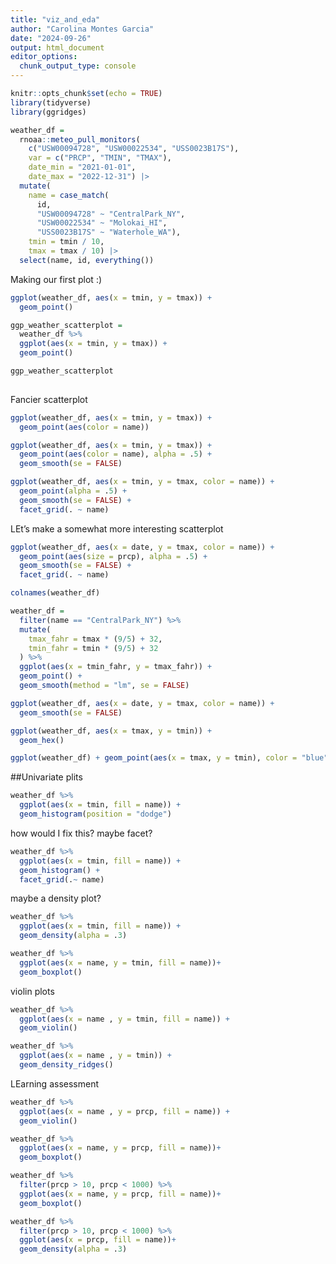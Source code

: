 ```yaml
---
title: "viz_and_eda"
author: "Carolina Montes Garcia"
date: "2024-09-26"
output: html_document
editor_options: 
  chunk_output_type: console
---
```


```r
knitr::opts_chunk$set(echo = TRUE)
library(tidyverse)
library(ggridges)
```

```r
weather_df = 
  rnoaa::meteo_pull_monitors(
    c("USW00094728", "USW00022534", "USS0023B17S"),
    var = c("PRCP", "TMIN", "TMAX"), 
    date_min = "2021-01-01",
    date_max = "2022-12-31") |>
  mutate(
    name = case_match(
      id, 
      "USW00094728" ~ "CentralPark_NY", 
      "USW00022534" ~ "Molokai_HI",
      "USS0023B17S" ~ "Waterhole_WA"),
    tmin = tmin / 10,
    tmax = tmax / 10) |>
  select(name, id, everything())
```

Making our first plot :)

```r

ggplot(weather_df, aes(x = tmin, y = tmax)) +
  geom_point()

```

```r
ggp_weather_scatterplot = 
  weather_df %>% 
  ggplot(aes(x = tmin, y = tmax)) +
  geom_point()

ggp_weather_scatterplot
  
```

Fancier scatterplot

```r
ggplot(weather_df, aes(x = tmin, y = tmax)) + 
  geom_point(aes(color = name))
```

```r
ggplot(weather_df, aes(x = tmin, y = tmax)) + 
  geom_point(aes(color = name), alpha = .5) +
  geom_smooth(se = FALSE)
```


```r
ggplot(weather_df, aes(x = tmin, y = tmax, color = name)) + 
  geom_point(alpha = .5) +
  geom_smooth(se = FALSE) + 
  facet_grid(. ~ name)
```

LEt's make a somewhat more interesting scatterplot

```r
ggplot(weather_df, aes(x = date, y = tmax, color = name)) + 
  geom_point(aes(size = prcp), alpha = .5) +
  geom_smooth(se = FALSE) + 
  facet_grid(. ~ name)
```

```r

colnames(weather_df)

weather_df = 
  filter(name == "CentralPark_NY") %>%  
  mutate(
    tmax_fahr = tmax * (9/5) + 32, 
    tmin_fahr = tmin * (9/5) + 32
  ) %>% 
  ggplot(aes(x = tmin_fahr, y = tmax_fahr)) +
  geom_point() +
  geom_smooth(method = "lm", se = FALSE)
```

```r
ggplot(weather_df, aes(x = date, y = tmax, color = name)) + 
  geom_smooth(se = FALSE) 
```


```r
ggplot(weather_df, aes(x = tmax, y = tmin)) + 
  geom_hex()
```

```r
ggplot(weather_df) + geom_point(aes(x = tmax, y = tmin), color = "blue")
```

##Univariate plits

```r
weather_df %>% 
  ggplot(aes(x = tmin, fill = name)) + 
  geom_histogram(position = "dodge")
```

how would I fix this? maybe facet?

```r
weather_df %>% 
  ggplot(aes(x = tmin, fill = name)) + 
  geom_histogram() +
  facet_grid(.~ name)
```

maybe a density plot?

```r
weather_df %>% 
  ggplot(aes(x = tmin, fill = name)) +
  geom_density(alpha = .3)
```

```r
weather_df %>% 
  ggplot(aes(x = name, y = tmin, fill = name))+
  geom_boxplot()
```

violin plots
```r
weather_df %>% 
  ggplot(aes(x = name , y = tmin, fill = name)) +
  geom_violin()
```

```r
weather_df %>% 
  ggplot(aes(x = name , y = tmin)) +
  geom_density_ridges()
```

LEarning assessment
```r
weather_df %>% 
  ggplot(aes(x = name , y = prcp, fill = name)) +
  geom_violin()

weather_df %>% 
  ggplot(aes(x = name, y = prcp, fill = name))+
  geom_boxplot()

weather_df %>% 
  filter(prcp > 10, prcp < 1000) %>% 
  ggplot(aes(x = name, y = prcp, fill = name))+
  geom_boxplot()

weather_df %>% 
  filter(prcp > 10, prcp < 1000) %>% 
  ggplot(aes(x = prcp, fill = name))+
  geom_density(alpha = .3)
```

